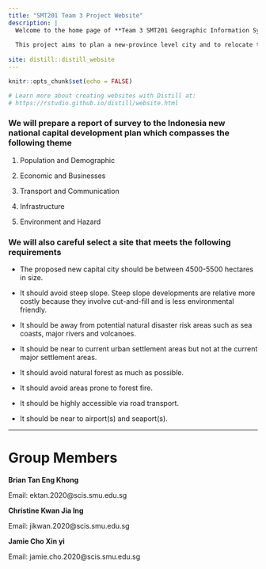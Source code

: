```yaml
---
title: "SMT201 Team 3 Project Website"
description: |
  Welcome to the home page of **Team 3 SMT201 Geographic Information Systems for Urban Planning** project website. 
  
  This project aims to plan a new-province level city and to relocate the capital of Indonesia to Kalimantan on the island of Borneo. To achieve that, the proposed project aims to analyze the geographical layout of East Kalimantan to create a new province-level planned city. The goal of this strategy is to reduce developmental inequality between Java and other islands in the Indonesian archipelago as well as to reduce Jakarta's burden as Indonesia's Primary hub. Our team will deploy a 2 pronge approach to this project. 
   
site: distill::distill_website
---
```


```r
knitr::opts_chunk$set(echo = FALSE)

# Learn more about creating websites with Distill at:
# https://rstudio.github.io/distill/website.html

```


### We will prepare a report of survey to the Indonesia new national capital development plan which compasses the following theme

1) Population and Demographic
     
2) Economic and Businesses
     
3) Transport and Communication
     
4) Infrastructure
     
5) Environment and Hazard
   
   
  
### We will also careful select a site that meets the following requirements

+ The proposed new capital city should be between 4500-5500 hectares in size.
       
+ It should avoid steep slope. Steep slope developments are relative more costly because they involve cut-and-fill and is less environmental friendly.
      
+ It should be away from potential natural disaster risk areas such as sea coasts, major rivers and volcanoes.
      
+ It should be near to current urban settlement areas but not at the current major settlement areas.
       
+ It should avoid natural forest as much as possible.
      
+ It should avoid areas prone to forest fire.
       
+ It should be highly accessible via road transport.
       
+ It should be near to airport(s) and seaport(s).

--- 

# Group Members
**Brian Tan Eng Khong**

Email: ektan.2020@scis.smu.edu.sg

**Christine Kwan Jia Ing**

Email: jikwan.2020@scis.smu.edu.sg

**Jamie Cho Xin yi**

Email: jamie.cho.2020@scis.smu.edu.sg